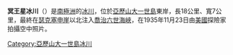 {{multiple issues|
{{expand|time=2016-12-07T04:51:54+00:00}}
{{unreferenced|time=2016-12-07T04:51:54+00:00}}
{{update|time=2016-12-07T04:51:54+00:00}}
}}
{{coord|71|7|S|68|22|W|display=title}}

'''冥王星冰川'''（{{lang-en|Pluto Glacier}}）是[[南極洲|南極洲]]的[[冰川|冰川]]，位於[[亞歷山大一世島|亞歷山大一世島]]東岸，長18公里、寬7公里，最終在[[瑟克塞申崖|瑟克塞申崖]]以北注入[[喬治六世海峽|喬治六世海峽]]，在1935年11月23日由[[美國|美國]]探險家拍攝空中照片。

{{DEFAULTSORT:Pluto Glacier}}
[[Category:亞歷山大一世島冰川|Category:亞歷山大一世島冰川]]


{{AlexanderIsland-geo-stub}}